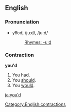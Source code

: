 ==English==
=== Pronunciation ===
*yo͞od, /juːd/, /ju:d/
*:[[Rhymes:English:-uːd|Rhymes: -uːd]]

===Contraction===
'''you'd'''

#[[You]] [[had]].
#You [[should]].
#You [[would]].

<!--do not add translations to this page-->

[[Category:English contractions]]
[[ja:you'd]]